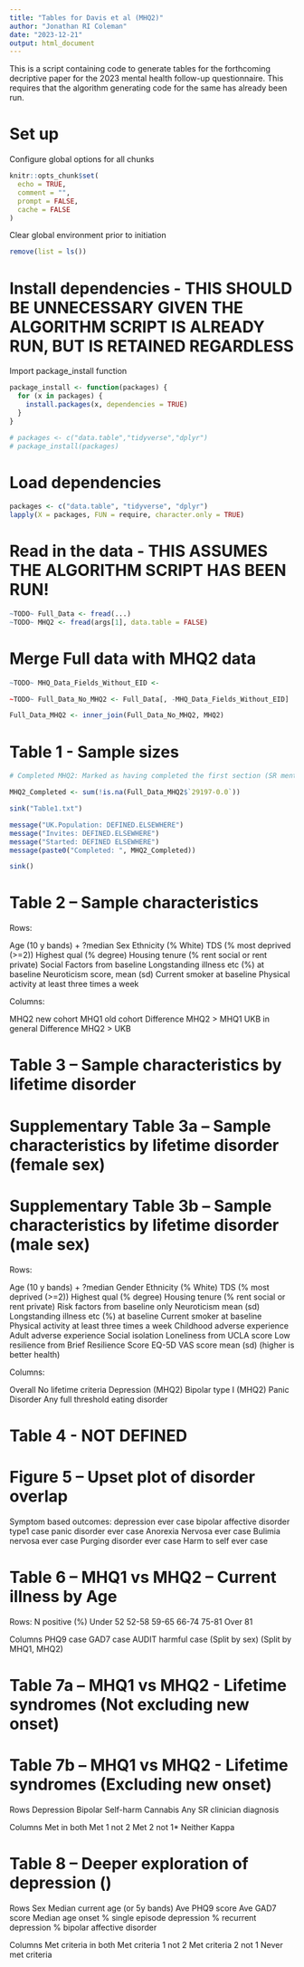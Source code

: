 ```yaml
---
title: "Tables for Davis et al (MHQ2)"
author: "Jonathan RI Coleman"
date: "2023-12-21"
output: html_document
---
```


This is a script containing code to generate tables for the forthcoming decriptive paper for the 2023 mental health follow-up questionnaire.
This requires that the algorithm generating code for the same has already been run.

# Set up

Configure global options for all chunks

```r

knitr::opts_chunk$set(
  echo = TRUE,
  comment = "",
  prompt = FALSE,
  cache = FALSE
)

```

Clear global environment prior to initiation

```r

remove(list = ls())

```
# Install dependencies - THIS SHOULD BE UNNECESSARY GIVEN THE ALGORITHM SCRIPT IS ALREADY RUN, BUT IS RETAINED REGARDLESS

Import package_install function

```r

package_install <- function(packages) {
  for (x in packages) {
    install.packages(x, dependencies = TRUE)
  }
}

```

```r

# packages <- c("data.table","tidyverse","dplyr")
# package_install(packages)

```

# Load dependencies

```r

packages <- c("data.table", "tidyverse", "dplyr")
lapply(X = packages, FUN = require, character.only = TRUE)

```

# Read in the data - THIS ASSUMES THE ALGORITHM SCRIPT HAS BEEN RUN!

```r

~TODO~ Full_Data <- fread(...)
~TODO~ MHQ2 <- fread(args[1], data.table = FALSE)


```

# Merge Full data with MHQ2 data

```r

~TODO~ MHQ_Data_Fields_Without_EID <-

~TODO~ Full_Data_No_MHQ2 <- Full_Data[, -MHQ_Data_Fields_Without_EID]  <- THIS, BUT IN TIDYVERSE

Full_Data_MHQ2 <- inner_join(Full_Data_No_MHQ2, MHQ2)


```

# Table 1 - Sample sizes

```r

# Completed MHQ2: Marked as having completed the first section (SR mental health) 29197 != NULL

MHQ2_Completed <- sum(!is.na(Full_Data_MHQ2$`29197-0.0`))

sink("Table1.txt")

message("UK.Population: DEFINED.ELSEWHERE")
message("Invites: DEFINED.ELSEWHERE") 
message("Started: DEFINED ELSEWHERE")
message(paste0("Completed: ", MHQ2_Completed))  

sink()

```

# Table 2 – Sample characteristics

Rows:

Age (10 y bands) + ?median
Sex
Ethnicity (% White)
TDS (% most deprived (>=2))
Highest qual (% degree)
Housing tenure (% rent social or rent private)
Social Factors from baseline
Longstanding illness etc (%) at baseline
Neuroticism score, mean (sd)
Current smoker at baseline
Physical activity at least three times a week

Columns:

MHQ2 new cohort
MHQ1 old cohort
Difference MHQ2 > MHQ1
UKB in general
Difference MHQ2 > UKB

# Table 3 – Sample characteristics by lifetime disorder
# Supplementary Table 3a – Sample characteristics by lifetime disorder (female sex)
# Supplementary Table 3b – Sample characteristics by lifetime disorder (male sex)

Rows:

Age (10 y bands) + ?median
Gender
Ethnicity (% White)
TDS (% most deprived (>=2))
Highest qual (% degree)
Housing tenure (% rent social or rent private)
Risk factors from baseline only
Neuroticism mean (sd)
Longstanding illness etc (%) at baseline
Current smoker at baseline
Physical activity at least three times a week
Childhood adverse experience
Adult adverse experience
Social isolation
Loneliness from UCLA score
Low resilience from Brief Resilience Score
EQ-5D VAS score mean (sd) (higher is better health)

Columns:

Overall
No lifetime criteria
Depression (MHQ2)
Bipolar type I (MHQ2)
Panic Disorder
Any full threshold eating disorder

# Table 4 - NOT DEFINED

# Figure 5 – Upset plot of disorder overlap

Symptom based outcomes:
depression ever case
bipolar affective disorder type1 case
panic disorder ever case
Anorexia Nervosa ever case
Bulimia nervosa ever case
Purging disorder ever case
Harm to self ever case

# Table 6 – MHQ1 vs MHQ2 – Current illness by Age

Rows: 
N positive (%)
Under 52
52-58
59-65
66-74
75-81
Over 81

Columns
PHQ9 case
GAD7 case
AUDIT harmful case
(Split by sex)
(Split by MHQ1, MHQ2)


# Table 7a – MHQ1 vs MHQ2 - Lifetime syndromes (Not excluding new onset)
# Table 7b – MHQ1 vs MHQ2 - Lifetime syndromes (Excluding new onset)

Rows
Depression
Bipolar
Self-harm
Cannabis
Any SR clinician diagnosis

Columns
Met in both
Met 1 not 2
Met 2 not 1*
Neither Kappa

# Table 8 – Deeper exploration of depression ()

Rows
Sex
Median current age (or 5y bands)
Ave PHQ9 score
Ave GAD7 score
Median age onset
% single episode depression
% recurrent depression
% bipolar affective disorder

Columns
Met criteria in both
Met criteria 1 not 2
Met criteria 2 not 1
Never met criteria
